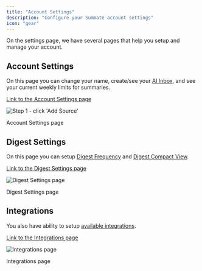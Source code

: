 ```yaml
---
title: "Account Settings"
description: "Configure your Summate account settings"
icon: "gear"
---
```


On the settings page, we have several pages that help you setup and manage your account.

## Account Settings

On this page you can change your name, create/see your [AI Inbox](/essentials/ai-inbox), and see your current weekly limits for summaries.

[Link to the Account Settings page](https://summate.io/settings/account)

<Frame>
  <div className="flex flex-col gap-10 items-center">
    <img
      src="/images/settings/settings_account.png"
      alt="Step 1 - click 'Add Source'"
      style={{ borderRadius: "8px" }}
    />
    <p style={{ fontSize: "0.9em", fontStyle: "italic", textAlign: "center" }}>
      Account Settings page
    </p>
  </div>
</Frame>

## Digest Settings

On this page you can setup [Digest Frequency](/essentials/customizing-digests#digest-frequency) and [Digest Compact View](/essentials/customizing-digests#compact-digest-setting).

[Link to the Digest Settings page](https://summate.io/settings/notifications)

<Frame>
  <div className="flex flex-col gap-10 items-center">
    <img
      src="/images/settings/settings_digest.png"
      alt="Digest Settings page"
    />
    <p style={{ fontSize: "0.9em", fontStyle: "italic", textAlign: "center" }}>
      Digest Settings page
    </p>
  </div>
</Frame>

## Integrations

You also have ability to setup [available integrations](/integrations/available-integrations).

[Link to the Integrations page](https://summate.io/settings/integrations)

<Frame>
  <div className="flex flex-col gap-10 items-center">
    <img
      src="/images/settings/settings_integrations.png"
      alt="Integrations page"
    />
    <p style={{ fontSize: "0.9em", fontStyle: "italic", textAlign: "center" }}>
      Integrations page
    </p>
  </div>
</Frame>
